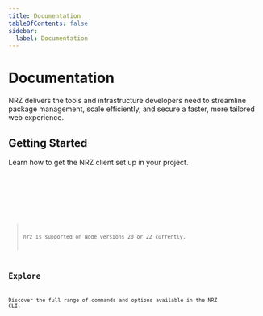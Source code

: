 ```yaml
---
title: Documentation
tableOfContents: false
sidebar:
  label: Documentation
---
```



# Documentation

NRZ delivers the tools and infrastructure developers need to
streamline package management, scale efficiently, and secure a faster,
more tailored web experience.

## Getting Started

Learn how to get the NRZ client set up in your project.

<Tabs>
  <TabItem label="npm">
    <Code code="$ npm i -g nrz" lang="bash" />
  </TabItem>
  <TabItem label="pnpm">
    <Code code="$ pnpm i -g nrz" lang="bash" />
  </TabItem>
</Tabs>

> nrz is supported on Node versions 20 or 22 currently.

## Explore

Discover the full range of commands and options available in the NRZ
CLI.

<CardGrid>
  <CardGridLink
    title="Authentication"
    description="Setup credentials for multiple registries"
    href="/cli/auth"
    img="/icons/authentication.svg"
  />
  <CardGridLink
    title="Commands"
    description="The commands you already know, made more powerful"
    href="/cli/commands"
    img="/icons/client.svg"
  />
  <CardGridLink
    title="Configuration"
    description="Do more, type less with companion binary shortcuts"
    href="/cli/configuring"
    img="/icons/config.svg"
  />
  <CardGridLink
    title="Packages"
    description="The workspaces that makeup the NRZ monorepo"
    href="/packages"
    img="/icons/packages.svg"
  />
  <CardGridLink
    title="Dependency Selectors"
    description="Effortless dependency targeting with selectors"
    href="/cli/selectors"
    img="/icons/query.svg"
  />
  <CardGridLink
    title="Serverless Registry"
    description="Securely develop and distribute custom packages"
    href="https://www.nrz.sh/serverless-registry"
    img="/icons/vsr.svg"
  />
</CardGrid>
